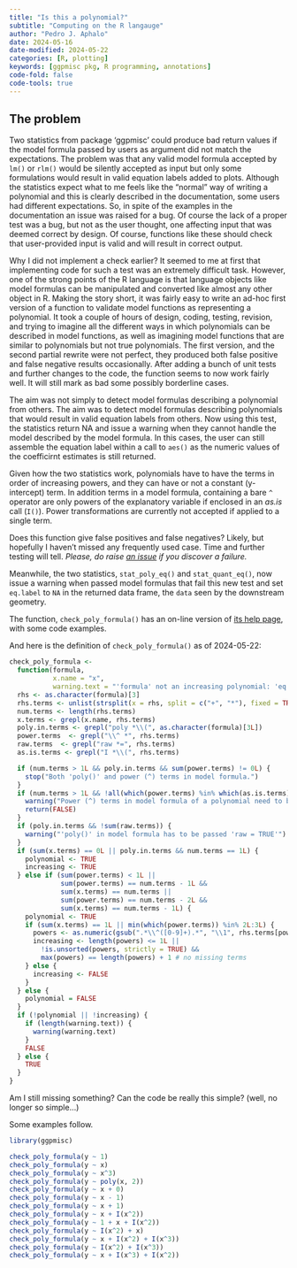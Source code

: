 ```yaml
---
title: "Is this a polynomial?"
subtitle: "Computing on the R langauge"
author: "Pedro J. Aphalo"
date: 2024-05-16
date-modified: 2024-05-22
categories: [R, plotting]
keywords: [ggpmisc pkg, R programming, annotations]
code-fold: false
code-tools: true
---
```


## The problem

Two statistics from package 'ggpmisc' could produce bad return values if the
model formula passed by users as argument did not match the expectations. The
problem was that any valid model formula accepted by `lm()` or `rlm()` would be
silently accepted as input but only some formulations would result in valid
equation labels added to plots. Although the statistics expect what to me feels
like the "normal" way of writing a polynomial and this is clearly described in
the documentation, some users had different expectations. So, in spite of the
examples in the documentation an issue was raised for a bug. Of course the lack
of a proper test was a bug, but not as the user thought, one affecting input
that was deemed correct by design. Of course, functions like these should check
that user-provided input is valid and will result in correct output.

Why I did not implement a check earlier? It seemed to me at first that
implementing code for such a test was an extremely difficult task. However, one
of the strong points of the R language is that language objects like model
formulas can be manipulated and converted like almost any other object in R.
Making the story short, it was fairly easy to write an ad-hoc first version of a function to
validate model functions as representing a polynomial. It took a couple of hours
of design, coding, testing, revision, and trying to imagine all the different
ways in which polynomials can be described in model functions, as well as
imagining model functions that are similar to polynomials but not true
polynomials. The first version, and the second partial rewrite were not perfect,
they produced both false positive and false negative results occasionally. After
adding a bunch of unit tests and further changes to the code, the function seems
to now work fairly well. It will still mark as bad some possibly borderline
cases.

The aim was not simply to detect model formulas describing a polynomial from
others. The aim was to detect model formulas describing polynomials that would
result in valid equation labels from others. Now using this test, the statistics
return NA and issue a warning when they cannot handle the model described by
the model formula. In this cases, the user can still assemble the equation
label within a call to `aes()` as the numeric values of the coefficirnt 
estimates is still returned. 

Given how the two statistics work, polynomials have to have the
terms in order of increasing powers, and they can have or not a constant
(y-intercept) term. In addition terms in a model formula, containing a bare `^`
operator are only powers of the explanatory variable if enclosed in an _as.is_
call (`I()`). Power transformations are currently not accepted if applied to a 
single term.

::: callout-note

Does this function give false positives and false negatives? Likely, but
hopefully I haven't missed any frequently used case. Time and further testing
will tell. _Please, do raise 
[an issue](https://github.com/aphalo/ggpmisc/issues) if you discover a failure._

Meanwhile, the two statistics, `stat_poly_eq()` and `stat_quant_eq()`, now issue
a warning when passed model formulas that fail this new test and set `eq.label`
to `NA` in the returned data frame, the `data` seen by the downstream geometry.

:::

The function, `check_poly_formula()` has an on-line version of [its help page](https://docs.r4photobiology.info/ggpmisc/reference/check_poly_formula.html),
with some code examples.

And here is the definition of `check_poly_formula()` as of 2024-05-22:

```r
check_poly_formula <-
  function(formula,
           x.name = "x",
           warning.text = "'formula' not an increasing polynomial: 'eq.label' is NA!") {
  rhs <- as.character(formula)[3]
  rhs.terms <- unlist(strsplit(x = rhs, split = c("+", "*"), fixed = TRUE))
  num.terms <- length(rhs.terms)
  x.terms <- grepl(x.name, rhs.terms)
  poly.in.terms <- grepl("poly *\\(", as.character(formula)[3L])
  power.terms  <- grepl("\\^ *", rhs.terms)
  raw.terms  <- grepl("raw *=", rhs.terms)
  as.is.terms <- grepl("I *\\(", rhs.terms)

  if (num.terms > 1L && poly.in.terms && sum(power.terms) != 0L) {
    stop("Both 'poly()' and power (^) terms in model formula.")
  }
  if (num.terms > 1L && !all(which(power.terms) %in% which(as.is.terms))) {
    warning("Power (^) terms in model formula of a polynomial need to be protected by 'I()'.")
    return(FALSE)
  }
  if (poly.in.terms && !sum(raw.terms)) {
    warning("'poly()' in model formula has to be passed 'raw = TRUE'")
  }
  if (sum(x.terms) == 0L || poly.in.terms && num.terms == 1L) {
    polynomial <- TRUE
    increasing <- TRUE
  } else if (sum(power.terms) < 1L ||
             sum(power.terms) == num.terms - 1L &&
             sum(x.terms) == num.terms ||
             sum(power.terms) == num.terms - 2L &&
             sum(x.terms) == num.terms - 1L) {
    polynomial <- TRUE
    if (sum(x.terms) == 1L || min(which(power.terms)) %in% 2L:3L) {
      powers <- as.numeric(gsub(".*\\^([0-9]+).*", "\\1", rhs.terms[power.terms]))
      increasing <- length(powers) <= 1L ||
        !is.unsorted(powers, strictly = TRUE) &&
        max(powers) == length(powers) + 1 # no missing terms
    } else {
      increasing <- FALSE
    }
  } else {
    polynomial = FALSE
  }
  if (!polynomial || !increasing) {
    if (length(warning.text)) {
      warning(warning.text)
    }
    FALSE
  } else {
    TRUE
  }
}
```


Am I still missing something? Can the code be really this simple? (well, no longer so simple...)

Some examples follow.

```r
library(ggpmisc)

check_poly_formula(y ~ 1)
check_poly_formula(y ~ x)
check_poly_formula(y ~ x^3)
check_poly_formula(y ~ poly(x, 2))
check_poly_formula(y ~ x + 0)
check_poly_formula(y ~ x - 1)
check_poly_formula(y ~ x + 1)
check_poly_formula(y ~ x + I(x^2))
check_poly_formula(y ~ 1 + x + I(x^2))
check_poly_formula(y ~ I(x^2) + x)
check_poly_formula(y ~ x + I(x^2) + I(x^3))
check_poly_formula(y ~ I(x^2) + I(x^3))
check_poly_formula(y ~ x + I(x^3) + I(x^2))
```

